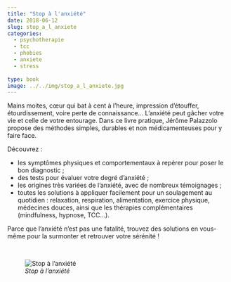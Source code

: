 ```yaml
---
title: "Stop à l'anxiété"
date: 2018-06-12
slug: stop_a_l_anxiete
categories:
  - psychotherapie
  - tcc
  - phobies
  - anxiete
  - stress
  
type: book
image: ../../img/stop_a_l_anxiete.jpg
---
```


Mains moites, cœur qui bat à cent à l’heure, impression d’étouffer, étourdissement, voire perte de connaissance... L’anxiété peut gâcher votre vie et celle de votre entourage.
Dans ce livre pratique, Jérôme Palazzolo propose des méthodes simples, durables et non médicamenteuses pour y faire face.

Découvrez :

- les symptômes physiques et comportementaux à repérer pour poser le bon diagnostic ;
- des tests pour évaluer votre degré d’anxiété ;
- les origines très variées de l’anxiété, avec de nombreux témoignages ;
- toutes les solutions à appliquer facilement pour un soulagement au quotidien : relaxation, respiration, alimentation, exercice physique, médecines douces, ainsi que les thérapies complémentaires (mindfulness, hypnose, TCC...).

Parce que l'anxiété n'est pas une fatalité, trouvez des solutions en vous-même pour la surmonter et retrouver votre sérénité !

<br>

![_Stop à l'anxiété_](../../img/stop_a_l_anxiete.jpg)
